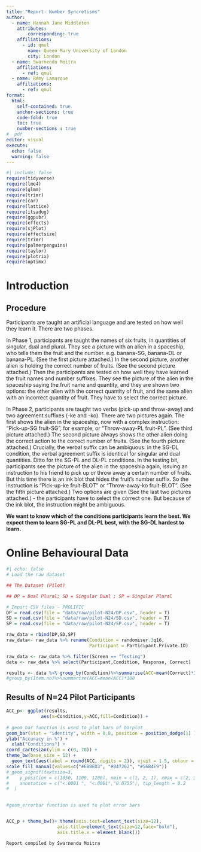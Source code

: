 ```yaml
---
title: "Report: Number Syncretisms"
author:
  - name: Hannah Jane Middleton
    attributes:
        corresponding: true
    affiliations:
      - id: qmul
        name: Queen Mary University of London
        city: London
  - name: Swarnendu Moitra
    affiliations:
      - ref: qmul
  - name: Rémy Lamarque
    affiliations:
      - ref: qmul
format: 
  html:
    self-contained: true
    anchor-sections: true
    code-fold: true
    toc: true
    number-sections : true
#  pdf
editor: visual
execute: 
  echo: false
  warning: false
---
```


```r
#| include: false
require(tidyverse)
require(lme4)
require(glmm)
require(trimr)
require(car)
require(lattice)
require(itsadug)
require(ggpubr)
require(effects)
require(sjPlot)
require(effectsize)
require(trimr)
require(palmerpenguins)
require(taylor)
require(plotrix)
require(optimx)
```

# Introduction

## Procedure

Participants are taught an artificial language and are tested on how well they learn it. There are two phases.

In Phase 1, participants are taught the names of six fruits, in quantities of singular, dual and plural. They see a picture with an alien in a spaceship, who tells them the fruit and the number. e.g. banana-SG, banana-DL or banana-PL. (See the first picture attached.) In the second picture, another alien is holding the correct number of fruits. (See the second picture attached.)
Then the participants are tested on how well they have learned the fruit names and number suffixes. They see the picture of the alien in the spaceship saying the fruit name and quantity, and they are shown two options: the other alien with the correct quantity of fruit, and the same alien with an incorrect quantity of fruit. They have to select the correct picture.

In Phase 2, participants are taught two verbs (pick-up and throw-away) and two agreement suffixes (-ke and -ko). There are two pictures again. The first shows the alien in the spaceship, now with a complex instruction: "Pick-up-SG fruit-SG", for example, or "Throw-away-PL fruit-PL". (See third picture attached.) The second picture always shows the other alien doing the correct action to the correct number of fruits. (See the fourth picture attached.)
Crucially, the verbal suffix can be ambiguous: in the SG-DL condition, the verbal agreement suffix is identical for singular and dual quantities. Ditto for the SG-PL and DL-PL conditions.
In the testing bit, participants see the picture of the alien in the spaceship again, issuing an instruction to his friend to pick up or throw away a certain number of fruits. But this time there is an ink blot that hides the fruit's number suffix. So the instruction is "Pick-up-ke fruit-BLOT" or "Throw-away-ko fruit-BLOT". (See the fifth picture attached.)
Two options are given (See the last two pictures attached.) - the participants have to select the correct one. But because of the ink blot, the instruction might be ambiguous.

**We want to know which of the conditions participants learn the best. We expect them to learn SG-PL and DL-PL best, with the SG-DL hardest to learn.**

# Online Behavioural Data

```r
#| echo: false
# Load the raw dataset

## The Dataset (Pilot)

## DP = Dual Plural; SD = Singular Dual ; SP = Singular Plural

# Import CSV files - PROLIFIC
DP = read.csv(file = "data/raw/pilot-N24/DP.csv", header = T)
SD = read.csv(file = "data/raw/pilot-N24/SD.csv", header = T)
SP = read.csv(file = "data/raw/pilot-N24/SP.csv", header = T)

raw_data = rbind(DP,SD,SP)
raw_data<- raw_data %>% rename(Condition = randomiser.3q16,
                               Participant = Participant.Private.ID)
```


```r

raw_data <- raw_data %>% filter(Screen == "Testing")
data <- raw_data %>% select(Participant,Condition, Response, Correct)

```

```r
results <- data %>% group_by(Condition)%>%summarise(ACC=mean(Correct)*100)
#group_by(Item.no)%>%summarise(ACC=mean(ACC)*100
```

## Results of N=24 Pilot Participants

```r
ACC_p<- ggplot(results,
             aes(x=Condition,y=ACC,fill=Condition)) +
 
# geom_bar function is used to plot bars of barplot
geom_bar(stat = "identity", width = 0.8, position = position_dodge(1) ) +
ylab("Accuracy in %") + 
  xlab("Conditions") +
coord_cartesian(ylim = c(0, 70)) +
theme_bw(base_size = 12) +
  geom_text(aes(label = round(ACC, digits = 2)), vjust = 1.5, colour = "black")+
scale_fill_manual(values=c("#EBBED3", "#847262", "#56B4E9"))
# geom_signif(textsize=3,
#    y_position = c(1050, 1100, 1200), xmin = c(1, 2, 1), xmax = c(2, 3, 3),
#    annotation = c("<.0001 ", "<.0001","0.0755"), tip_length = 0.2
#  ) 
 

#geom_errorbar function is used to plot error bars


ACC_p + theme_bw()+ theme(axis.text=element_text(size=12),
                   axis.title=element_text(size=12,face="bold"),
                   axis.title.x = element_blank())

```

`Report compiled by Swarnendu Moitra` 
